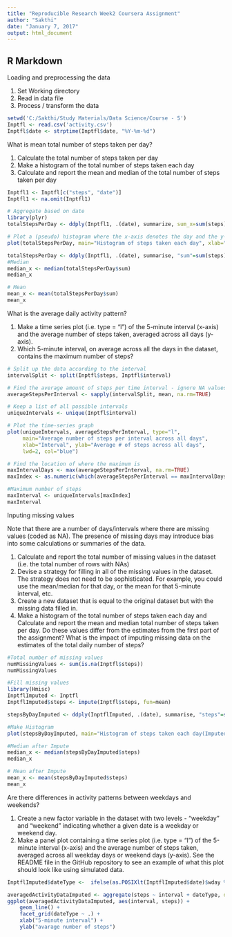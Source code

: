 ---
title: "Reproducible Research Week2 Coursera Assignment"
author: "Sakthi"
date: "January 7, 2017"
output: html_document
---

## R Markdown

Loading and preprocessing the data

1) Set Working directory
2) Read in data file
3) Process / transform the data


```{r setup, echo=TRUE}
setwd('C:/Sakthi/Study Materials/Data Science/Course - 5')
Inptfl <- read.csv('activity.csv')
Inptfl$date <- strptime(Inptfl$date, "%Y-%m-%d")
```

What is mean total number of steps taken per day?

1) Calculate the total number of steps taken per day
2) Make a histogram of the total number of steps taken each day
3) Calculate and report the mean and median of the total number of steps taken per day

```{r}

Inptfl1 <- Inptfl[c("steps", "date")]
Inptfl1 <- na.omit(Inptfl1)

# Aggregate based on date
library(plyr)
totalStepsPerDay <- ddply(Inptfl1, .(date), summarize, sum_x=sum(steps))

# Plot a (pseudo) histogram where the x-axis denotes the day and the y-axis denotes the total number of steps taken for each day :
plot(totalStepsPerDay, main="Histogram of steps taken each day", xlab="Date (October to November 2012)", ylab="Frequency", type="h", lwd=4, col="blue")

totalStepsPerDay <- ddply(Inptfl1, .(date), summarise, "sum"=sum(steps) ,"mean"=mean(steps)) 
#Median
median_x <- median(totalStepsPerDay$sum)
median_x

# Mean
mean_x <- mean(totalStepsPerDay$sum)
mean_x
```

What is the average daily activity pattern?

1) Make a time series plot (i.e. type = "l") of the 5-minute interval (x-axis) and the average number of steps taken, averaged across all days (y-axis).
2) Which 5-minute interval, on average across all the days in the dataset, contains the maximum number of steps?

```{r}

# Split up the data according to the interval
intervalSplit <- split(Inptfl$steps, Inptfl$interval)

# Find the average amount of steps per time interval - ignore NA values
averageStepsPerInterval <- sapply(intervalSplit, mean, na.rm=TRUE)

# Keep a list of all possible intervals
uniqueIntervals <- unique(Inptfl$interval)

# Plot the time-series graph
plot(uniqueIntervals, averageStepsPerInterval, type="l",
     main="Average number of steps per interval across all days", 
     xlab="Interval", ylab="Average # of steps across all days", 
     lwd=2, col="blue")

# Find the location of where the maximum is
maxIntervalDays <- max(averageStepsPerInterval, na.rm=TRUE)
maxIndex <- as.numeric(which(averageStepsPerInterval == maxIntervalDays))

#Maximum number of steps
maxInterval <- uniqueIntervals[maxIndex]
maxInterval
```

Inputing missing values

Note that there are a number of days/intervals where there are missing values (coded as NA). The presence of missing days may introduce bias into some calculations or summaries of the data.

1. Calculate and report the total number of missing values in the dataset (i.e. the total number of rows with NAs)
2. Devise a strategy for filling in all of the missing values in the dataset. The strategy does not need to be sophisticated. For example, you could use the mean/median for that day, or the mean for that 5-minute interval, etc.
3. Create a new dataset that is equal to the original dataset but with the missing data filled in.
4. Make a histogram of the total number of steps taken each day and Calculate and report the mean and median total number of steps taken per day. Do these values differ from the estimates from the first part of the assignment? What is the impact of imputing missing data on the estimates of the total daily number of steps?

```{r}
#Total number of missing values
numMissingValues <- sum(is.na(Inptfl$steps))
numMissingValues

#Fill missing values
library(Hmisc)
InptflImputed <- Inptfl
InptflImputed$steps <- impute(Inptfl$steps, fun=mean)

stepsByDayImputed <- ddply(InptflImputed, .(date), summarise, "steps"=sum(steps))

#Make Histogram
plot(stepsByDayImputed, main="Histogram of steps taken each day(Imputed)", xlab="Total steps per day (Imputed)", ylab="Frequency", type="h", lwd=4, col="blue")

#Median after Impute
median_x <- median(stepsByDayImputed$steps)
median_x

# Mean after Impute
mean_x <- mean(stepsByDayImputed$steps)
mean_x
```

Are there differences in activity patterns between weekdays and weekends?

1) Create a new factor variable in the dataset with two levels - "weekday" and "weekend" indicating whether a given date is a weekday or weekend day.
2) Make a panel plot containing a time series plot (i.e. type = "l") of the 5-minute interval (x-axis) and the average number of steps taken, averaged across all weekday days or weekend days (y-axis). See the README file in the GitHub repository to see an example of what this plot should look like using simulated data.

```{r}
InptflImputed$dateType <-  ifelse(as.POSIXlt(InptflImputed$date)$wday %in% c(0,6), 'weekend', 'weekday')

averagedActivityDataImputed <- aggregate(steps ~ interval + dateType, data=InptflImputed, mean)
ggplot(averagedActivityDataImputed, aes(interval, steps)) + 
    geom_line() + 
    facet_grid(dateType ~ .) +
    xlab("5-minute interval") + 
    ylab("avarage number of steps")
```